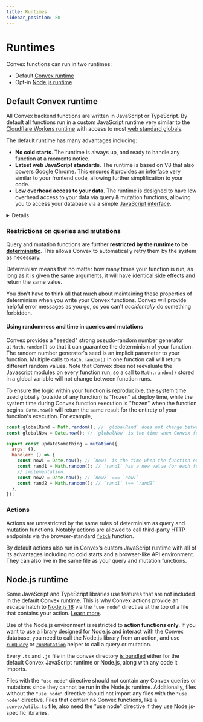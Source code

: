 ```yaml
---
title: Runtimes
sidebar_position: 80
---
```


# Runtimes

Convex functions can run in two runtimes:

- Default [Convex runtime](#default-convex-runtime)
- Opt-in [Node.js runtime](#nodejs-runtime)

## Default Convex runtime

All Convex backend functions are written in JavaScript or TypeScript. By default
all functions run in a custom JavaScript runtime very similar to the
[Cloudflare Workers runtime](https://blog.cloudflare.com/cloud-computing-without-containers/)
with access to most
[web standard globals](https://developer.mozilla.org/en-US/docs/Web/JavaScript/Reference/Global_Objects).

The default runtime has many advantages including:

- **No cold starts**. The runtime is always up, and ready to handle any function
  at a moments notice.
- **Latest web JavaScript standards**. The runtime is based on V8 that also
  powers Google Chrome. This ensures it provides an interface very similar to
  your frontend code, allowing further simplification to your code.
- **Low overhead access to your data**. The runtime is designed to have low
  overhead access to your data via query & mutation functions, allowing you to
  access your database via a simple
  [JavaScript interface](/database/reading-data/reading-data.mdx).

<Details summary="Supported APIs">

The default runtime supports most npm libraries that work in the browser,
[Deno](https://deno.com/), and
[Cloudflare workers](https://developers.cloudflare.com/workers/). If your
library isn't supported, you can use an action with the
[Node.js runtime](#nodejs-runtime), or reach out in
[Discord](https://convex.dev/community). We are improving support all the time.

### Network APIs

- [Blob](https://developer.mozilla.org/en-US/docs/Web/API/Blob)
- [Event](https://developer.mozilla.org/en-US/docs/Web/API/Event)
- [EventTarget](https://developer.mozilla.org/en-US/docs/Web/API/EventTarget)
- [fetch](https://developer.mozilla.org/en-US/docs/Web/API/fetch) — in
  [Actions](#actions) only
- [File](https://developer.mozilla.org/en-US/docs/Web/API/File)
- [FormData](https://developer.mozilla.org/en-US/docs/Web/API/FormData)
- [Headers](https://developer.mozilla.org/en-US/docs/Web/API/Headers)
- [Request](https://developer.mozilla.org/en-US/docs/Web/API/Request)
- [Response](https://developer.mozilla.org/en-US/docs/Web/API/Response)

### Encoding APIs

- [TextDecoder](https://developer.mozilla.org/en-US/docs/Web/API/TextDecoder)
- [TextEncoder](https://developer.mozilla.org/en-US/docs/Web/API/TextEncoder)
- [atob](https://developer.mozilla.org/en-US/docs/Web/API/WindowBase64/atob)
- [btoa](https://developer.mozilla.org/en-US/docs/Web/API/WindowBase64/btoa)

### Web Stream APIs

- [ReadableStream](https://developer.mozilla.org/en-US/docs/Web/API/ReadableStream)
- [ReadableStreamBYOBReader](https://developer.mozilla.org/en-US/docs/Web/API/ReadableStreamBYOBReader)
- [ReadableStreamDefaultReader](https://developer.mozilla.org/en-US/docs/Web/API/ReadableStreamDefaultReader)
- [TransformStream](https://developer.mozilla.org/en-US/docs/Web/API/TransformStream)
- [WritableStream](https://developer.mozilla.org/en-US/docs/Web/API/WritableStream)
- [WritableStreamDefaultWriter](https://developer.mozilla.org/en-US/docs/Web/API/WritableStreamDefaultWriter)

### Web Crypto APIs

- [crypto](https://developer.mozilla.org/en-US/docs/Web/API/Web_Crypto_API)
- [CryptoKey](https://developer.mozilla.org/en-US/docs/Web/API/CryptoKey)
- [SubtleCrypto](https://developer.mozilla.org/en-US/docs/Web/API/SubtleCrypto)

</Details>

### Restrictions on queries and mutations

Query and mutation functions are further **restricted by the runtime to be
[deterministic](https://en.wikipedia.org/wiki/Deterministic_algorithm)**. This
allows Convex to automatically retry them by the system as necessary.

Determinism means that no matter how many times your function is run, as long as
it is given the same arguments, it will have identical side effects and return
the same value.

You don't have to think all that much about maintaining these properties of
determinism when you write your Convex functions. Convex will provide helpful
error messages as you go, so you can't *accidentally* do something forbidden.

#### Using randomness and time in queries and mutations

Convex provides a "seeded" strong pseudo-random number generator
at `Math.random()` so that it can guarantee the determinism of your function.
The random number generator's seed is an implicit parameter to your function.
Multiple calls to `Math.random()` in one function call will return different
random values. Note that Convex does not reevaluate the Javascript modules on
every function run, so a call to `Math.random()` stored in a global variable
will not change between function runs.

To ensure the logic within your function is reproducible, the system time used
globally (outside of any function) is "frozen" at deploy time, while the system
time during Convex function execution is "frozen" when the function
begins. `Date.now()` will return the same result for the entirety of your
function's execution. For example,

```javascript
const globalRand = Math.random(); // `globalRand` does not change between runs.
const globalNow = Date.now(); // `globalNow` is the time when Convex functions were deployed.

export const updateSomething = mutation({
  args: {},
  handler: () => {
    const now1 = Date.now(); // `now1` is the time when the function execution started.
    const rand1 = Math.random(); // `rand1` has a new value for each function run.
    // implementation
    const now2 = Date.now(); // `now2` === `now1`
    const rand2 = Math.random(); // `rand1` !== `rand2`
  },
});
```

### Actions

Actions are unrestricted by the same rules of determinism as query and mutation
functions. Notably actions are allowed to call third-party HTTP endpoints via
the browser-standard
[`fetch`](https://developer.mozilla.org/en-US/docs/Web/API/Fetch_API) function.

By default actions also run in Convex’s custom JavaScript runtime with all of
its advantages including no cold starts and a browser-like API environment. They
can also live in the same file as your query and mutation functions.

## Node.js runtime

Some JavaScript and TypeScript libraries use features that are not included in
the default Convex runtime. This is why Convex actions provide an escape hatch
to [Node.js 18](https://nodejs.org/en/about) via the `"use node"` directive at
the top of a file that contains your action.
[Learn more](/functions/actions.mdx#choosing-the-runtime-use-node).

Use of the Node.js environment is restricted to **action functions only**. If
you want to use a library designed for Node.js and interact with the Convex
database, you need to call the Node.js library from an action, and use
[`runQuery`](/functions/actions.mdx#action-context) or
[`runMutation`](/functions/actions.mdx#action-context) helper to call a query or
mutation.

Every `.ts` and `.js` file in the convex directory
[is bundled](/functions/bundling.mdx) either for the default Convex JavaScript
runtime or Node.js, along with any code it imports.

Files with the `"use node"` directive should not contain any Convex queries or
mutations since they cannot be run in the Node.js runtime. Additionally, files
without the `"use node"` directive should not import any files with the
`"use node"` directive. Files that contain no Convex functions, like a
`convex/utils.ts` file, also need the "use node" directive if they use
Node.js-specific libraries.

